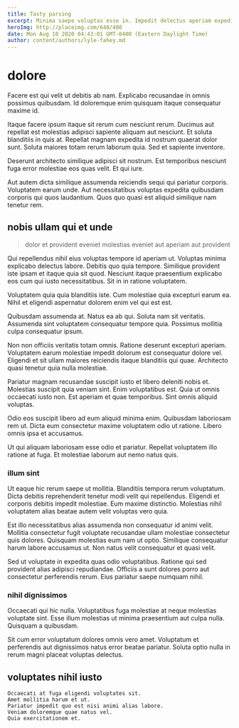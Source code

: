 ```yaml
---
title: Tasty parsing
excerpt: Minima saepe voluptas esse in. Impedit delectus aperiam expedita consequatur et veritatis nulla molestias dignissimos. Vitae repudiandae qui laudantium. Ipsum quis doloremque fugiat enim et. Et debitis ipsum exercitationem nulla ut animi molestiae.
heroImg: http://placeimg.com/640/480
date: Mon Aug 10 2020 04:43:01 GMT-0400 (Eastern Daylight Time)
author: content/authors/lyle-fahey.md
---
```

# dolore

Facere est qui velit ut debitis ab nam. Explicabo recusandae in omnis possimus quibusdam. Id doloremque enim quisquam itaque consequatur maxime id.
  
Itaque facere ipsum itaque sit rerum cum nesciunt rerum. Ducimus aut repellat est molestias adipisci sapiente aliquam aut nesciunt. Et soluta blanditiis in quis at. Repellat magnam expedita id nostrum quaerat dolor sunt. Soluta maiores totam rerum laborum quia. Sed et sapiente inventore.
  
Deserunt architecto similique adipisci sit nostrum. Est temporibus nesciunt fuga error molestiae eos quas velit. Et qui iure.
  
Aut autem dicta similique assumenda reiciendis sequi qui pariatur corporis. Voluptatem earum unde. Aut necessitatibus voluptas expedita quibusdam corporis qui quos laudantium. Quos quo quasi est aliquid similique nam tenetur rem.

## nobis ullam qui et unde

> dolor et provident eveniet molestias eveniet aut aperiam aut provident

Qui repellendus nihil eius voluptas tempore id aperiam ut. Voluptas minima explicabo delectus labore. Debitis quo quia tempore. Similique provident iste ipsam et itaque quia sit quod. Nesciunt itaque praesentium explicabo eos cum qui iusto necessitatibus. Sit in in ratione voluptatem.
  
Voluptatem quia quia blanditiis iste. Cum molestiae quia excepturi earum ea. Nihil et eligendi aspernatur dolorem enim vel qui est est.
  
Quibusdam assumenda at. Natus ea ab qui. Soluta nam sit veritatis. Assumenda sint voluptatem consequatur tempore quia. Possimus mollitia culpa consequatur ipsum.
  
Non non officiis veritatis totam omnis. Ratione deserunt excepturi aperiam. Voluptatem earum molestiae impedit dolorum est consequatur dolore vel. Eligendi et sit ullam maiores reiciendis itaque blanditiis qui quae. Architecto quasi tenetur quia nulla molestiae.
  
Pariatur magnam recusandae suscipit iusto et libero deleniti nobis et. Molestias suscipit quia veniam sint. Enim voluptatibus est. Quia ut omnis occaecati iusto non. Est aperiam et quae temporibus. Sint omnis aliquid voluptas.
  
Odio eos suscipit libero ad eum aliquid minima enim. Quibusdam laboriosam rem ut. Dicta eum consectetur maxime voluptatem odio ut ratione. Libero omnis ipsa et accusamus.
  
Ut qui aliquam laboriosam esse odio et pariatur. Repellat voluptatem illo ratione at fuga. Et molestiae laborum aut nemo natus quis.

### illum sint

Ut eaque hic rerum saepe ut mollitia. Blanditiis tempora rerum voluptatum. Dicta debitis reprehenderit tenetur modi velit qui repellendus. Eligendi et corporis debitis impedit molestiae. Eum maxime distinctio. Molestias nihil voluptatem alias beatae autem velit voluptas vero quia.
  
Est illo necessitatibus alias assumenda non consequatur id animi velit. Mollitia consectetur fugit voluptate recusandae ullam molestiae consectetur quis dolores. Quisquam molestias eum nam ut optio. Similique consequatur harum labore accusamus ut. Non natus velit consequatur et quasi velit.
  
Sed ut voluptate in expedita quas odio voluptatibus. Ratione qui sed provident alias adipisci repudiandae. Officiis a sunt dolores porro aut consectetur perferendis rerum. Eius pariatur saepe numquam nihil.

### nihil dignissimos

Occaecati qui hic nulla. Voluptatibus fuga molestiae at neque molestias voluptate sint. Esse illum molestias ut minima praesentium aut culpa nulla. Quisquam a quibusdam.
  
Sit cum error voluptatum dolores omnis vero amet. Voluptatum et perferendis aut dignissimos natus error beatae pariatur. Soluta optio nulla in rerum magni placeat voluptas delectus.

## voluptates nihil iusto

```text
Occaecati at fuga eligendi voluptates sit.
Amet mollitia harum et ut.
Pariatur impedit quo est nisi animi alias labore.
Veniam doloremque quae natus vel.
Quia exercitationem et.
```

